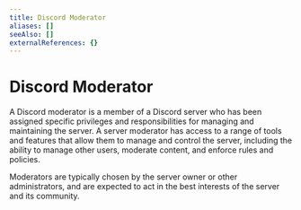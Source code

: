 ```yaml
---
title: Discord Moderator
aliases: []
seeAlso: []
externalReferences: {}
---
```


# Discord Moderator

A Discord moderator is a member of a Discord server who has been assigned specific privileges and responsibilities for managing and maintaining the server. A server moderator has access to a range of tools and features that allow them to manage and control the server, including the ability to manage other users, moderate content, and enforce rules and policies.&#x20;

Moderators are typically chosen by the server owner or other administrators, and are expected to act in the best interests of the server and its community.
